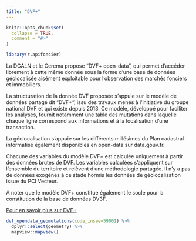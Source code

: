 ```yaml
---
title: "DVF+"
---
```


```r
knitr::opts_chunk$set(
  collapse = TRUE,
  comment = "#>"
)
```

```r
library(r.apifoncier)
```

La DGALN et le Cerema propose "DVF+ open-data", qui permet d'accéder librement à cette même donnée sous la forme d'une base de données géolocalisée aisément exploitable pour l'observation des marchés fonciers et immobiliers.

La structuration de la donnée DVF proposée s'appuie sur le modèle de données partagé dit "DVF+", issu des travaux menés à l'initiative du groupe national DVF et qui existe depuis 2013. Ce modèle, développé pour faciliter les analyses, fournit notamment une table des mutations dans laquelle chaque ligne correspond aux informations et à la localisation d'une transaction. 

La géolocalisation s'appuie sur les différents millésimes du Plan cadastral informatisé également disponibles en open-data sur data.gouv.fr.

Chacune des variables du modèle DVF+ est calculée uniquement à partir des données brutes de DVF. Les variables calculées s’appliquent sur l’ensemble du territoire et relèvent d’une méthodologie partagée. Il n’y a pas de données exogènes à ce stade hormis les données de géolocalisation issue du PCI Vecteur.

A noter que le modèle DVF+ constitue également le socle pour la constitution de la base de données DV3F.

[Pour en savoir plus sur DVF+](http://doc-datafoncier.cerema.fr/dv3f/tuto/objectif_tutoriel)

```r
dvf_opendata_geomutations(code_insee=59001) %>% 
  dplyr::select(geometry) %>% 
  mapview::mapview()
```
